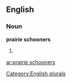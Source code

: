 
==English==

===Noun===
'''prairie schooners'''

# {{plural of|[[prairie schooner]]}}

[[Category:English plurals]]

[[ar:prairie schooners]]